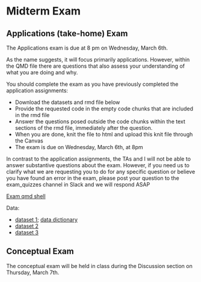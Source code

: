 # Midterm Exam

## Applications (take-home) Exam
The Applications exam is due at 8 pm on Wednesday, March 6th.

As the name suggests, it will focus primarily applications.   However, within the QMD file there are questions that also assess your understanding of what you are doing and why.

You should complete the exam as you have previously completed the application assignments:  

  - Download the datasets and rmd file below
  - Provide the requested code in the empty code chunks that are included in the rmd file
  - Answer the questions posed outside the code chunks within the text sections of the rmd file, immediately after the question.
  - When you are done, knit the file to html and upload this knit file through the Canvas
  - The exam is due on Wednesday, March 6th, at 8pm

In contrast to the application assignments, the TAs and I will not be able to answer substantive questions about the exam.  However, if you need us to clarify what we are requesting you to do for any specific question or believe you have found an error in the exam, please post your question to the exam_quizzes channel in Slack and we will respond ASAP


[Exam qmd shell]()

Data:

- [dataset 1](); [data dictionary]()
- [dataset 2]()
- [dataset 3]()


## Conceptual Exam
The conceptual exam will be held in class during the Discussion section on Thursday, March 7th.